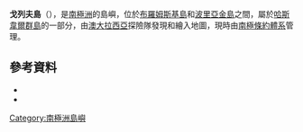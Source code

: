 {{coord|66|32|S|92|59|E|source:GNIS|display=title}}

'''戈列夫島'''（{{lang-en|Gorev Island}}），是[[南極洲|南極洲]]的島嶼，位於[[布羅姆斯基島|布羅姆斯基島]]和[[波里亞金島|波里亞金島]]之間，屬於[[哈斯韋爾群島|哈斯韋爾群島]]的一部分，由[[澳大拉西亞|澳大拉西亞]]探險隊發現和繪入地圖，現時由[[南極條約體系|南極條約體系]]管理。

==參考資料==
*{{cite gnis | type = antarid | id = 5852| name = Gorev Island | accessdate = 2012-04-30}}
*{{usgs-gazetteer|id=5852}}

{{Antarctica-geo-stub}}
[[Category:南極洲島嶼|Category:南極洲島嶼]]